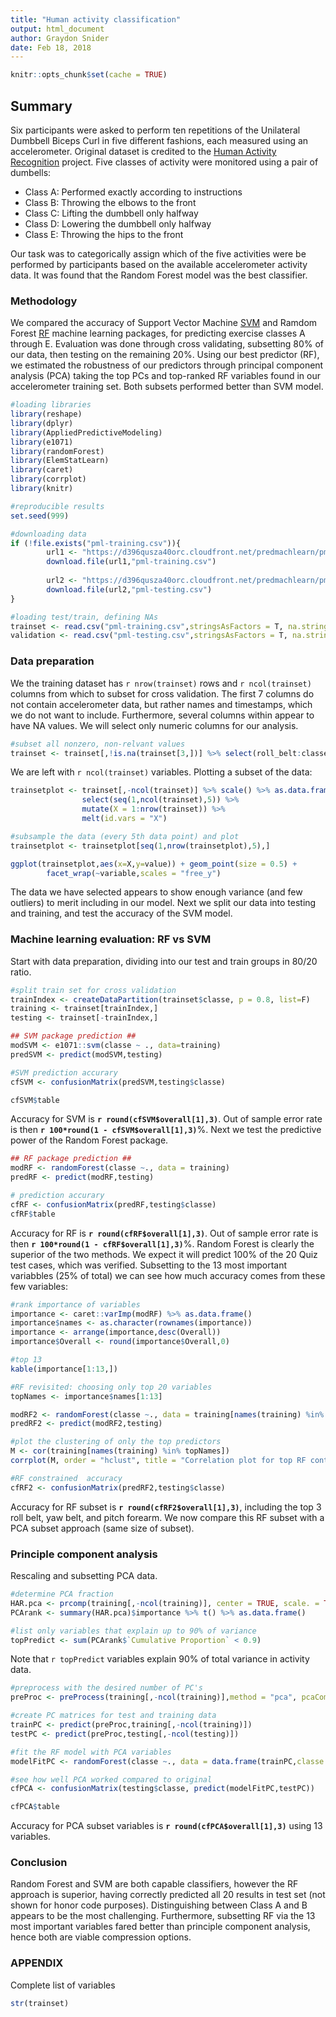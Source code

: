 ```yaml
---
title: "Human activity classification"
output: html_document
author: Graydon Snider
date: Feb 18, 2018
---
```


```r
knitr::opts_chunk$set(cache = TRUE)
```

## Summary

Six participants were asked to perform ten repetitions of the Unilateral Dumbbell Biceps Curl in five different fashions, each measured using an accelerometer. Original dataset is credited to the [Human Activity Recognition](http://web.archive.org/web/20161224072740/http:/groupware.les.inf.puc-rio.br/har) project. Five classes of activity were monitored using a pair of dumbells:

 *  Class A: Performed exactly according to instructions 
 *  Class B: Throwing the elbows to the front 
 *  Class C: Lifting the dumbbell only halfway 
 *  Class D: Lowering the dumbbell only halfway 
 *  Class E: Throwing the hips to the front 

Our task was to categorically assign which of the five activities were be performed by participants based on the available accelerometer activity data. It was found that the Random Forest model was the best classifier. 

### Methodology 

We compared the accuracy of Support Vector Machine [SVM](https://cran.r-project.org/web/packages/e1071/vignettes/svmdoc.pdf) and Ramdom Forest [RF](https://cran.r-project.org/web/packages/randomForest/randomForest.pdf) machine learning packages, for predicting exercise classes A through E. Evaluation was done through cross validating, subsetting 80% of our data, then testing on the remaining 20%. Using our best predictor (RF), we estimated the robustness of our predictors through principal component analysis (PCA) taking the top PCs and top-ranked RF variables found in our accelerometer training set. Both subsets performed better than SVM model. 


```r

#loading libraries
library(reshape)
library(dplyr)
library(AppliedPredictiveModeling)
library(e1071)
library(randomForest)
library(ElemStatLearn)
library(caret)
library(corrplot)
library(knitr)

#reproducible results
set.seed(999)

#downloading data
if (!file.exists("pml-training.csv")){
        url1 <- "https://d396qusza40orc.cloudfront.net/predmachlearn/pml-training.csv"
        download.file(url1,"pml-training.csv")
        
        url2 <- "https://d396qusza40orc.cloudfront.net/predmachlearn/pml-testing.csv"
        download.file(url2,"pml-testing.csv")
}

#loading test/train, defining NAs
trainset <- read.csv("pml-training.csv",stringsAsFactors = T, na.strings = c("NA","","#DIV/0!"))
validation <- read.csv("pml-testing.csv",stringsAsFactors = T, na.strings = c("NA","","#DIV/0!"))
```

### Data preparation

We the training dataset has `r nrow(trainset)` rows and `r ncol(trainset)` columns from which to subset for cross validation. The first 7 columns do not contain accelerometer data, but rather names and timestamps, which we do not want to include. Furthermore, several columns within appear to have NA values. We will select only numeric columns for our analysis. 
```r
#subset all nonzero, non-relvant values
trainset <- trainset[,!is.na(trainset[3,])] %>% select(roll_belt:classe)
```

We are left with `r ncol(trainset)` variables. Plotting a subset of the data:

```r

trainsetplot <- trainset[,-ncol(trainset)] %>% scale() %>% as.data.frame() %>%
                select(seq(1,ncol(trainset),5)) %>%
                mutate(X = 1:nrow(trainset)) %>% 
                melt(id.vars = "X")

#subsample the data (every 5th data point) and plot
trainsetplot <- trainsetplot[seq(1,nrow(trainsetplot),5),]

ggplot(trainsetplot,aes(x=X,y=value)) + geom_point(size = 0.5) + 
        facet_wrap(~variable,scales = "free_y")
```

The data we have selected appears to show enough variance (and few outliers) to merit including in our model. Next we split our data into testing and training, and test the accuracy of the SVM model.

### Machine learning evaluation: RF vs SVM

Start with data preparation, dividing into our test and train groups in 80/20 ratio. 
```r
#split train set for cross validation
trainIndex <- createDataPartition(trainset$classe, p = 0.8, list=F)
training <- trainset[trainIndex,]
testing <- trainset[-trainIndex,]
```

```r
## SVM package prediction ##
modSVM <- e1071::svm(classe ~ ., data=training)
predSVM <- predict(modSVM,testing)

#SVM prediction accurary
cfSVM <- confusionMatrix(predSVM,testing$classe)

cfSVM$table
```

Accuracy for SVM is **`r round(cfSVM$overall[1],3)`**. Out of sample error rate is then **`r 100*round(1 - cfSVM$overall[1],3)`**%. Next we test the predictive power of the Random Forest package.

```r
## RF package prediction ##
modRF <- randomForest(classe ~., data = training)
predRF <- predict(modRF,testing)

# prediction accurary
cfRF <- confusionMatrix(predRF,testing$classe)
cfRF$table
```

Accuracy for RF is **`r round(cfRF$overall[1],3)`**. Out of sample error rate is then **`r 100*round(1 - cfRF$overall[1],3)`**%. Random Forest is clearly the superior of the two methods. We expect it will predict 100% of the 20 Quiz test cases, which was verified. Subsetting to the 13 most important variabbles (25% of total) we can see how much accuracy comes from these few variables:

```r
#rank importance of variables
importance <- caret::varImp(modRF) %>% as.data.frame() 
importance$names <- as.character(rownames(importance))
importance <- arrange(importance,desc(Overall))
importance$Overall <- round(importance$Overall,0)

#top 13
kable(importance[1:13,])

#RF revisited: choosing only top 20 variables
topNames <- importance$names[1:13]

modRF2 <- randomForest(classe ~., data = training[names(training) %in% c("classe",topNames)])
predRF2 <- predict(modRF2,testing)

#plot the clustering of only the top predictors
M <- cor(training[names(training) %in% topNames])
corrplot(M, order = "hclust", title = "Correlation plot for top RF contributors")

#RF constrained  accuracy
cfRF2 <- confusionMatrix(predRF2,testing$classe)
```

Accuracy for RF subset is **`r round(cfRF2$overall[1],3)`**, including the top 3 roll belt, yaw belt, and pitch forearm. We now compare this RF subset with a PCA subset approach (same size of subset).

### Principle component analysis

Rescaling and subsetting PCA data.

```r
#determine PCA fraction
HAR.pca <- prcomp(training[,-ncol(training)], center = TRUE, scale. = TRUE) 
PCArank <- summary(HAR.pca)$importance %>% t() %>% as.data.frame()

#list only variables that explain up to 90% of variance
topPredict <- sum(PCArank$`Cumulative Proportion` < 0.9)
```

Note that `r topPredict` variables explain 90% of total variance in activity data.

```r
#preprocess with the desired number of PC's
preProc <- preProcess(training[,-ncol(training)],method = "pca", pcaComp = 13)

#create PC matrices for test and training data
trainPC <- predict(preProc,training[,-ncol(training)])
testPC <- predict(preProc,testing[,-ncol(testing)])

#fit the RF model with PCA variables
modelFitPC <- randomForest(classe ~., data = data.frame(trainPC,classe = training$classe))

#see how well PCA worked compared to original
cfPCA <- confusionMatrix(testing$classe, predict(modelFitPC,testPC))

cfPCA$table
```

Accuracy for PCA subset variables is **`r round(cfPCA$overall[1],3)`** using 13 variables.

### Conclusion

Random Forest and SVM are both capable classifiers, however the RF approach is superior, having correctly predicted all 20 results in test set (not shown for honor code purposes). Distinguishing between Class A and B appears to be the most challenging. Furthermore, subsetting RF via the 13 most important variables fared better than principle component analysis, hence both are viable compression options. 

### APPENDIX

Complete list of variables

```r

str(trainset)

```

